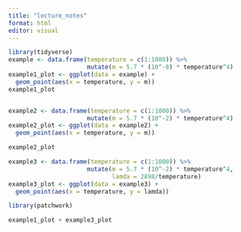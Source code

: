 ```yaml
---
title: "lecture_notes"
format: html
editor: visual
---
```




```r
library(tidyverse)
example <- data.frame(temperature = c(1:1000)) %>% 
                      mutate(m = 5.7 * (10^-8) * temperature^4)
example1_plot <- ggplot(data = example) +
  geom_point(aes(x = temperature, y = m))
example1_plot


example2 <- data.frame(temperature = c(1:1000)) %>% 
                      mutate(m = 5.7 * (10^-2) * temperature^4)
example2_plot <- ggplot(data = example2) +
  geom_point(aes(x = temperature, y = m))

example2_plot
```


```r

example3 <- data.frame(temperature = c(1:1000)) %>% 
                      mutate(m = 5.7 * (10^-2) * temperature^4,
                             lamda = 2898/temperature)
example3_plot <- ggplot(data = example3) +
  geom_point(aes(x = temperature, y = lamda))

library(patchwork)

example1_plot + example3_plot
```

